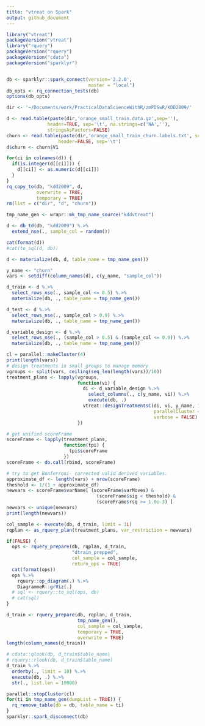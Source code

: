 ```yaml
---
title: "vtreat on Spark"
output: github_document
---
```


```r
library("vtreat")
packageVersion("vtreat")
library("rquery")
packageVersion("rquery")
packageVersion("cdata")
packageVersion("sparklyr")


db <- sparklyr::spark_connect(version='2.2.0', 
                              master = "local")
db_opts <- rq_connection_tests(db)
options(db_opts)
```

```r
dir <- '~/Documents/work/PracticalDataScienceWithR/zmPDSwR/KDD2009/' 

d <- read.table(paste(dir,'orange_small_train.data.gz',sep=''),
               header=TRUE, sep='\t', na.strings=c('NA',''), 
               stringsAsFactors=FALSE)
churn <- read.table(paste(dir,'orange_small_train_churn.labels.txt', sep=''),
                   header=FALSE, sep='\t')
d$churn <- churn$V1

for(ci in colnames(d)) {
  if(is.integer(d[[ci]])) {
    d[[ci]] <- as.numeric(d[[ci]])
  }
}
rq_copy_to(db, "kdd2009", d,
           overwrite = TRUE,
           temporary = TRUE)
rm(list = c("dir", "d", "churn"))
```

```r
tmp_name_gen <- wrapr::mk_tmp_name_source("kddvtreat")

d <- db_td(db, "kdd2009") %.>%
  extend_nse(., sample_col = random())

cat(format(d))
#cat(to_sql(d, db))

d <- materialize(db, d, table_name = tmp_name_gen())

y_name <- "churn"
vars <- setdiff(column_names(d), c(y_name, "sample_col"))

d_train <- d %.>%
  select_rows_nse(., sample_col <= 0.5) %.>%
  materialize(db, ., table_name = tmp_name_gen())

d_test <- d %.>%
  select_rows_nse(., sample_col > 0.9) %.>%
  materialize(db, ., table_name = tmp_name_gen())

d_variable_design <- d %.>%
  select_rows_nse(., (sample_col > 0.5) & (sample_col <= 0.9)) %.>%
  materialize(db, ., table_name = tmp_name_gen())
```

```r
cl = parallel::makeCluster(4)
print(length(vars))
# design treatments in small groups to manage memory
vgroups <- split(vars, ceiling(seq_len(length(vars))/10))
treatment_plans <- lapply(vgroups,
                          function(vi) {
                            di <- d_variable_design %.>%
                              select_columns(., c(y_name, vi)) %.>%
                              execute(db, .)
                            vtreat::designTreatmentsC(di, vi, y_name, 1, 
                                                      parallelCluster = cl,
                                                      verbose = FALSE)
                          })

# get unified scoreFrame
scoreFrame <- lapply(treatment_plans,
                     function(tpi) {
                       tpi$scoreFrame
                     })
scoreFrame <- do.call(rbind, scoreFrame)

# try to get Bonferroni- corrected valid derived variables.
approximate_df <- length(vars) + nrow(scoreFrame)
theshold <- 1/(1 + approximate_df)
newvars <- scoreFrame$varName[ (scoreFrame$varMoves) &
                                 (scoreFrame$sig < theshold) & 
                                 (scoreFrame$rsq >= 1.0e-3) ]
newvars <- unique(newvars)
print(length(newvars))
```


```r
col_sample <- execute(db, d_train, limit = 1L)
rqplan <- as_rquery_plan(treatment_plans, var_restriction = newvars)

if(FALSE) {
  ops <- rquery_prepare(db, rqplan, d_train, 
                        "dtrain_prepped", 
                        col_sample = col_sample,
                        return_ops = TRUE)
  cat(format(ops))
  ops %.>%
    rquery::op_diagram(.) %.>%
    DiagrammeR::grViz(.)
  # sql <- rquery::to_sql(ops, db)
  # cat(sql)
}

d_train <- rquery_prepare(db, rqplan, d_train, 
                          tmp_name_gen(), 
                          col_sample = col_sample,
                          temporary = TRUE, 
                          overwrite = TRUE)
length(column_names(d_train))

# cdata::qlook(db, d_train$table_name)
# rquery::rlook(db, d_train$table_name)
d_train %.>% 
  orderby(., limit = 10) %.>% 
  execute(db, .) %.>% 
  str(., list.len = 10000)
```




```r
parallel::stopCluster(cl)
for(ti in tmp_name_gen(dumpList = TRUE)) {
  rq_remove_table(db = db, table_name = ti)
}
sparklyr::spark_disconnect(db)
```
